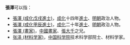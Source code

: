 '''張澤'''可以指：
* [[張澤_(成化戊戌進士)|張澤 (成化戊戌進士)]]，[[成化|成化]]十四年[[進士|進士]]、[[明朝|明朝]]政治人物。
* [[張澤_(成化甲辰進士)|張澤 (成化甲辰進士)]]，[[成化|成化]]二十年[[進士|進士]]、[[明朝|明朝]]政治人物。
* [[張澤_(畫家)|張澤 (畫家)]]，[[中國|中國]][[畫家|畫家]]、[[張大千|張大千]]之兄。
* [[张泽_(材料学家)|张泽 (材料学家)]]，[[中国科学院|中国科学院]]技术科学部院士、材料学家。

{{disambig|cat=二字張姓人名消歧義|ze}}
